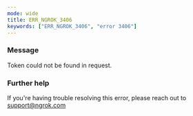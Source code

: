 ```yaml
---
mode: wide
title: ERR_NGROK_3406
keywords: ["ERR_NGROK_3406", "error 3406"]
---
```


### Message

Token could not be found in request.

### Further help

If you're having trouble resolving this error, please reach out to [support@ngrok.com](mailto:support@ngrok.com?subject=Help%20with%20ERR_NGROK_3406)
